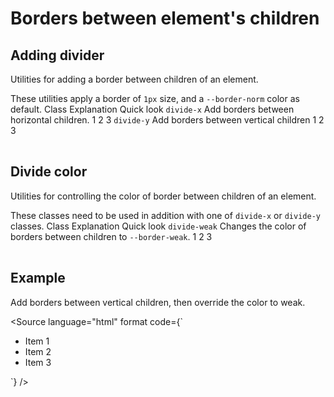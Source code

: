 


<Meta title={getTitle(__filename)} />

# Borders between element's children

## Adding divider

Utilities for adding a border between children of an element.

<Alert type="info">
    These utilities apply a border of <code>1px</code> size, and a <code>--border-norm</code> color as default.
</Alert>

<Table className="color-norm">
    <TableHeader>
        <TableRow>
            <TableCell type="header">Class</TableCell>
            <TableCell type="header" className="w50">
                Explanation
            </TableCell>
            <TableCell type="header" className="text-right">
                Quick look
            </TableCell>
        </TableRow>
    </TableHeader>
    <TableBody>
        <TableRow>
            <TableCell>
                <code>divide-x</code>
            </TableCell>
            <TableCell>Add borders between horizontal children.</TableCell>
            <TableCell className="text-right">
                <span className="inline-flex divide-x">
                    <span className="px0-5 py0-25">1</span>
                    <span className="px0-5 py0-25">2</span>
                    <span className="px0-5 py0-25">3</span>
                </span>
            </TableCell>
        </TableRow>
        <TableRow>
            <TableCell>
                <code>divide-y</code>
            </TableCell>
            <TableCell>Add borders between vertical children</TableCell>
            <TableCell className="text-right">
                <span className="inline-flex w50p text-center flex-column divide-y">
                    <span className="px0-5 py0-25">1</span>
                    <span className="px0-5 py0-25">2</span>
                    <span className="px0-5 py0-25">3</span>
                </span>
            </TableCell>
        </TableRow>
    </TableBody>
</Table>

## Divide color

Utilities for controlling the color of border between children of an element.

<Alert type="info">
    These classes need to be used in addition with one of <code>divide-x</code> or <code>divide-y</code> classes.
</Alert>

<Table className="color-norm">
    <TableHeader>
        <TableRow>
            <TableCell type="header">Class</TableCell>
            <TableCell type="header" className="w50">
                Explanation
            </TableCell>
            <TableCell type="header" className="text-right">
                Quick look
            </TableCell>
        </TableRow>
    </TableHeader>
    <TableBody>
        <TableRow>
            <TableCell>
                <code>divide-weak</code>
            </TableCell>
            <TableCell>
                Changes the color of borders between children to <code>--border-weak</code>.
            </TableCell>
            <TableCell className="text-right">
                <span className="inline-flex divide-x divide-weak">
                    <span className="px0-5 py0-25">1</span>
                    <span className="px0-5 py0-25">2</span>
                    <span className="px0-5 py0-25">3</span>
                </span>
            </TableCell>
        </TableRow>
    </TableBody>
</Table>

## Example

Add borders between vertical children, then override the color to weak.

<Source
    language="html"
    format
    code={`
<ul className="divide-y divide-weak">
    <li>Item 1</li>
    <li>Item 2</li>
    <li>Item 3</li>
</ul>
`}
/>
